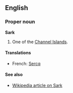 ==English==
===Proper noun===
'''Sark'''

#One of the [[Channel Islands]].

====Translations====

*French: [[Sercq]]

====See also====
*[[w:Sark|Wikipedia article on Sark]]